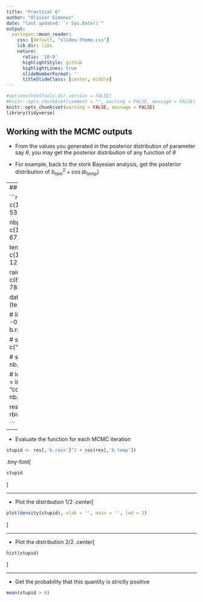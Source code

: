 ```yaml
---
title: "Practical 6"
author: "Olivier Gimenez"
date: "last updated: `r Sys.Date()`"
output:
  xaringan::moon_reader:
    css: [default, "slides-theme.css"]
    lib_dir: libs
    nature:
      ratio: '16:9'
      highlightStyle: github
      highlightLines: true
      slideNumberFormat: ''
      titleSlideClass: [center, middle]
---
```


```r
#options(htmltools.dir.version = FALSE)
#knitr::opts_chunk$set(comment = "", warning = FALSE, message = FALSE)
knitr::opts_chunk$set(warning = FALSE, message = FALSE)
library(tidyverse)
```

## Working with the MCMC outputs

* From the values you generated in the posterior distribution of parameter say $\theta$, you may get the posterior distribution of any function of $\theta$

* For example, back to the stork Bayesian analysis, get the posterior distribution of $b^2_{rain} + \cos(b_{temp})$

---
## Solutions

```r
nbchicks <- c(151,105,73,107,113,87,77,108,118,122,112,120,122,89,69,71,
              53,41,53,31,35,14,18)

nbpairs <- c(173,164,103,113,122,112,98,121,132,136,133,137,145,117,90,80,
            67,54,58,39,42,23,23)

temp <- c(15.1,13.3,15.3,13.3,14.6,15.6,13.1,13.1,15.0,11.7,15.3,14.4,14.4,
         12.7,11.7,11.9,15.9,13.4,14.0,13.9,12.9,15.1,13.0)

rain <- c(67,52,88,61,32,36,72,43,92,32,86,28,57,55,66,26,28,96,48,90,86,
           78,87)

datax <- list(N = 23, nbchicks = nbchicks, nbpairs = nbpairs, 
              temp = (temp - mean(temp))/sd(temp), 
              rain = (rain - mean(rain))/sd(rain))

# list of lists of initial values (one for each MCMC chain)
init1 <- list(a = -0.5, b.temp = -0.5, b.rain = -0.5)
init2 <- list(a = 0.5, b.temp = 0.5, b.rain = 0.5)
inits <- list(init1,init2)

# specify parameters that need to be estimated
parameters <- c("a","b.temp","b.rain")

# specify nb iterations for burn-in and final inference 
nb.burnin <- 1000
nb.iterations <- 2000

# load R2jags
library(R2jags)
# run Jags
storks <- jags(data  = datax,
               inits = inits,
               parameters.to.save = parameters,
               model.file = here::here("slides", "code","logistic.txt"),
               n.chains = 2,
               n.iter = nb.iterations,
               n.burnin = nb.burnin)

res <- as.mcmc(storks) # convert outputs in a list
res <- rbind(res[[1]],res[[2]]) # put two MCMC lists on top of each other

```

---

* Evaluate the function for each MCMC iteration
```r
stupid <- res[,'b.rain']^2 + cos(res[,'b.temp'])
```

.tiny-font[
```r
stupid
```
]

---

* Plot the distribution 1/2
.center[
```r
plot(density(stupid), xlab = '', main = '', lwd = 3)
```
]

---

* Plot the distribution 2/2
.center[
```r
hist(stupid)
```
]

---

* Get the probability that this quantity is strictly positive
```r
mean(stupid > 0)
```



